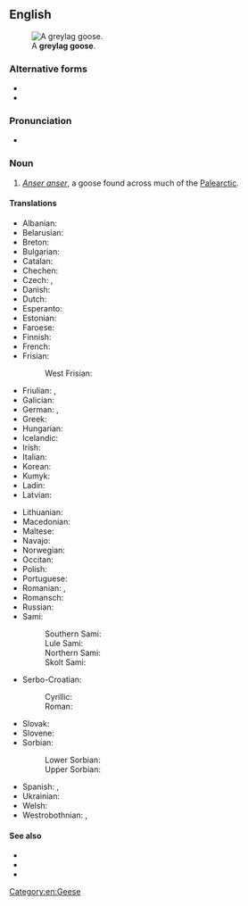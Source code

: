 ==English==
[[File:Greylag Goose in St James's Park, London - May 2006.jpg|thumb|A '''greylag goose'''.]]

===Alternative forms===
* {{l|en|graylag goose}}
* {{l|en|Greylag Goose}}

===Pronunciation===
* {{IPA|en|/ˌɡɹeɪlæɡ ˈɡuːs/}}

===Noun===
{{en-noun|greylag geese}}

# ''[[Anser anser]]'', a goose found across much of the [[Palearctic]].

====Translations====
{{trans-top|''Anser anser''}}
* Albanian: {{t|sq|pata e egër}}
* Belarusian: {{t|be|шэры гусь|m}}
* Breton: {{t|br|gwaz louet}}
* Bulgarian: {{t|bg|сива гъска|f}}
* Catalan: {{t|ca|ánsar común}}
* Chechen: {{t|ce|мокха акха гӏаз}}
* Czech: {{t+|cs|husa velká}}, {{t+|cs|husa divoká}}
* Danish: {{t+|da|grågås}}
* Dutch: {{t+|nl|grauwe gans}}
* Esperanto: {{t|eo|griza ansero}}
* Estonian: {{t|et|hallhani roohani}}
* Faroese: {{t|fo|grágás}}
* Finnish: {{t+|fi|merihanhi}}
* French: {{t+|fr|oie cendrée|f}}
* Frisian:
*: West Frisian: {{t+|fy|skiere goes}}
* Friulian: {{t|fur|ocje salvadie}}, {{t|fur|ocje di prât}}
* Galician: {{t|gl|ganso bravo}}
* German: {{t+|de|Graugans|f}}, {{t+|de|Wildgans|f}}
* Greek: {{t+|el|χήνα}}
* Hungarian: {{t|hu|nyári lúd}}
* Icelandic: {{t+|is|grágæs}}
* Irish: {{t|ga|gé ghlas}}
* Italian: {{t|it|oca selvatica|f}}
* Korean: {{t+|ko|회색기러기}}
* Kumyk: {{t|kum|къыркъаз}}
* Ladin: {{t|lld|aucia salvaria}}
* Latvian: {{t|lv|meža zoss}}
{{trans-mid}}
* Lithuanian: {{t+|lt|pilkoji žąsis}}
* Macedonian: {{t|mk|дива гуска}}
* Maltese: {{t|mt|wiżża griża|f}}
* Navajo: {{t|nv|tó wónaanídę́ę́ʼ naalʼeełítsoh łibáhígíí}}
* Norwegian: {{t+|no|grågås}}
* Occitan: {{t|oc|oca vulgar}}
* Polish: {{t+|pl|gęgawa|f}}
* Portuguese: {{t|pt|ganso-bravo|m}}
* Romanian: {{t|ro|gâscă-de-vară|f}}, {{t|ro|gâscă cenușie|f}}
* Romansch: {{t|rm|auca grischa}}
* Russian: {{t|ru|се́рый гусь|m}}
* Sami:
*: Southern Sami: {{t|sma|gaase}}
*: Lule Sami: {{t|smj|gássa}}
*: Northern Sami: {{t|se|ránesčuonjá}}
*: Skolt Sami: {{t|sms|miârrčuânj}}
* Serbo-Croatian:
*: Cyrillic: {{t|sh|дивља гуска|f}}
*: Roman: {{t|sh|divlja guska}}
* Slovak: {{t+|sk|hus divá}}
* Slovene: {{t|sl|siva gos}}
* Sorbian:
*: Lower Sorbian: {{t|dsb|šera gus|f}}
*: Upper Sorbian: {{t|hsb|šěra husyca|f}}
* Spanish: {{t|es|ganso bravo|m}}, {{t+|es|ánsar|m}}
* Ukrainian: {{t|uk|гуска сіра}}
* Welsh: {{t|cy|gŵydd wyllt|f}}
* Westrobothnian: {{t|gmq-bot|havgas|f}}, {{t|gmq-bot|witgas|f}}
{{trans-bottom}}

====See also====
* {{pedialite}}
* {{specieslite|Anser anser}}
* {{commonslite|Anser anser}}

[[Category:en:Geese]]
